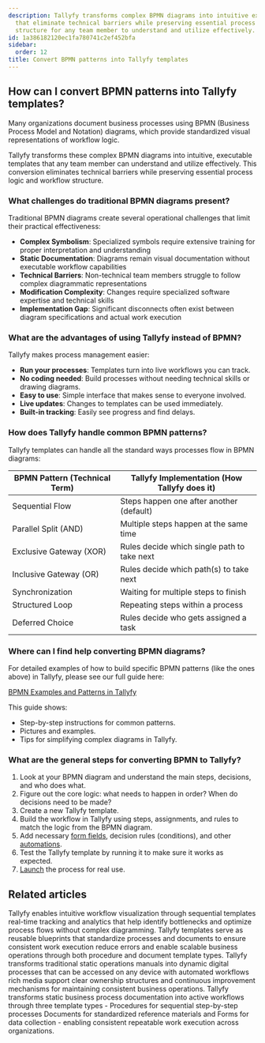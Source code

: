 ```yaml
---
description: Tallyfy transforms complex BPMN diagrams into intuitive executable templates
  that eliminate technical barriers while preserving essential process logic and workflow
  structure for any team member to understand and utilize effectively.
id: 1a386182120ec1fa780741c2ef452bfa
sidebar:
  order: 12
title: Convert BPMN patterns into Tallyfy templates
---
```


## How can I convert BPMN patterns into Tallyfy templates?

Many organizations document business processes using BPMN (Business Process Model and Notation) diagrams, which provide standardized visual representations of workflow logic.

Tallyfy transforms these complex BPMN diagrams into intuitive, executable templates that any team member can understand and utilize effectively. This conversion eliminates technical barriers while preserving essential process logic and workflow structure.

### What challenges do traditional BPMN diagrams present?

Traditional BPMN diagrams create several operational challenges that limit their practical effectiveness:

- **Complex Symbolism**: Specialized symbols require extensive training for proper interpretation and understanding
- **Static Documentation**: Diagrams remain visual documentation without executable workflow capabilities
- **Technical Barriers**: Non-technical team members struggle to follow complex diagrammatic representations
- **Modification Complexity**: Changes require specialized software expertise and technical skills
- **Implementation Gap**: Significant disconnects often exist between diagram specifications and actual work execution

### What are the advantages of using Tallyfy instead of BPMN?

Tallyfy makes process management easier:
- **Run your processes**: Templates turn into live workflows you can track.
- **No coding needed**: Build processes without needing technical skills or drawing diagrams.
- **Easy to use**: Simple interface that makes sense to everyone involved.
- **Live updates**: Changes to templates can be used immediately.
- **Built-in tracking**: Easily see progress and find delays.

### How does Tallyfy handle common BPMN patterns?

Tallyfy templates can handle all the standard ways processes flow in BPMN diagrams:

| BPMN Pattern (Technical Term) | Tallyfy Implementation (How Tallyfy does it) |
|-------------------------------|---------------------------------------------|
| Sequential Flow               | Steps happen one after another (default)     |
| Parallel Split (AND)          | Multiple steps happen at the same time       |
| Exclusive Gateway (XOR)       | Rules decide which single path to take next |
| Inclusive Gateway (OR)        | Rules decide which path(s) to take next    |
| Synchronization               | Waiting for multiple steps to finish         |
| Structured Loop               | Repeating steps within a process             |
| Deferred Choice               | Rules decide who gets assigned a task        |

### Where can I find help converting BPMN diagrams?

For detailed examples of how to build specific BPMN patterns (like the ones above) in Tallyfy, please see our full guide here:

[BPMN Examples and Patterns in Tallyfy](https://tallyfy.com/bpmn-examples-and-patterns)

This guide shows:
- Step-by-step instructions for common patterns.
- Pictures and examples.
- Tips for simplifying complex diagrams in Tallyfy.

### What are the general steps for converting BPMN to Tallyfy?

1. Look at your BPMN diagram and understand the main steps, decisions, and who does what.
2. Figure out the core logic: what needs to happen in order? When do decisions need to be made?
3. Create a new Tallyfy template.
4. Build the workflow in Tallyfy using steps, assignments, and rules to match the logic from the BPMN diagram.
5. Add necessary [form fields](/products/pro/tracking-and-tasks/tasks/what-are-form-fields-in-tallyfy/), decision rules (conditions), and other [automations](/products/pro/documenting/templates/automations/).
6. Test the Tallyfy template by running it to make sure it works as expected.
7. [Launch](/products/pro/launching/) the process for real use.


## Related articles
<CardGrid>
<LinkTitleCard header="<b>Process Improvement > Understand process flow without flowcharts</b>" href="/products/pro/tutorials/how-to/process-improvement/understanding-process-flow-without-complex-flowcharts/" > Tallyfy enables intuitive workflow visualization through sequential templates real-time tracking and analytics that help identify bottlenecks and optimize process flows without complex diagramming. </LinkTitleCard>
<LinkTitleCard header="<b>Documenting > Templates</b>" href="/products/pro/documenting/templates/" > Tallyfy templates serve as reusable blueprints that standardize processes and documents to ensure consistent work execution reduce errors and enable scalable business operations through both procedure and document template types. </LinkTitleCard>
<LinkTitleCard header="<b>How To > Build an effective operations manual</b>" href="/products/pro/tutorials/how-to/build-effective-operations-manual/" > Tallyfy transforms traditional static operations manuals into dynamic digital processes that can be accessed on any device with automated workflows rich media support clear ownership structures and continuous improvement mechanisms for maintaining consistent business operations. </LinkTitleCard>
<LinkTitleCard header="<b>Pro > Essentials</b>" href="/products/pro/documenting/" > Tallyfy transforms static business process documentation into active workflows through three template types - Procedures for sequential step-by-step processes Documents for standardized reference materials and Forms for data collection - enabling consistent repeatable work execution across organizations. </LinkTitleCard>
</CardGrid>